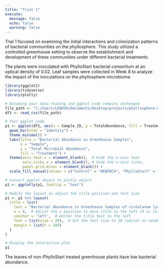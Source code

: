 ```yaml
---
title: "Trial 1"
execute: 
  message: false
  echo: false
  warning: false
---
```


Trial 1 focused on examining the initial interactions and colonization patterns of bacterial communities on the phyllosphere. This study utilized a controlled greenhouse setting to observe the establishment and development of these communities under different bacterial treatments.

The plants were inoculated with PhylloStart bacterial consortium at an optical density of 0.02. Leaf samples were collected in Week 8 to analyze the impact of the inoculations on the phyllosphere microbiome.

```r

library(ggplot2)
library(tidyverse)
library(plotly)

# Assuming your data reading and ggplot code remains unchanged
file_path <- "C:/Users/LENOVO/Documents/Desktop/projects/phyllosphere-microbiome/data/Trial_1_Greenhouse_Bacterial_Abundance.csv"
df1 <- read_csv(file_path)

# Your ggplot code
p1 <- ggplot(df1, aes(x = Sample_ID, y = TotalAbundance, fill = Treatment, text = TotalAbundance)) +
  geom_bar(stat = "identity") +
  theme_minimal() +
  labs(title = "Bacterial Abundance in Greenhouse Samples",
       x = "Sample",
       y = "Total Microbial Abundance",
       fill = "Treatment") +
  theme(axis.text.x = element_blank(),  # Hide the x-axis text
        axis.ticks.x = element_blank(), # Hide the x-axis ticks,
        panel.grid.minor = element_blank()) +
  scale_fill_manual(values = c("Control" = "#EBFBC4", "PhylloStart" = "#D4C4FB"))

# Convert ggplot object to plotly object
p1 <- ggplotly(p1, tooltip = "text")

# Modify the layout to adjust the title position and font size
p1 <- p1 %>% layout(
  title = list(
    text = "Bacterial Abundance in Greenhouse Samples of <i>Solanum lycopersicum</i>",
    x = 0,  # Adjust the x position to move title to the left (0 is left-aligned)
    xanchor = 'left',  # Anchor the title text to the left
    font = list(size = 20),  # Set the font size to 20 (adjust as needed)
    margin = list(t = 100)
  )
)

# Display the interactive plot
p1
```

The leaves of non-PhylloStart treated greenhouse plants have low bacterial abundance.
